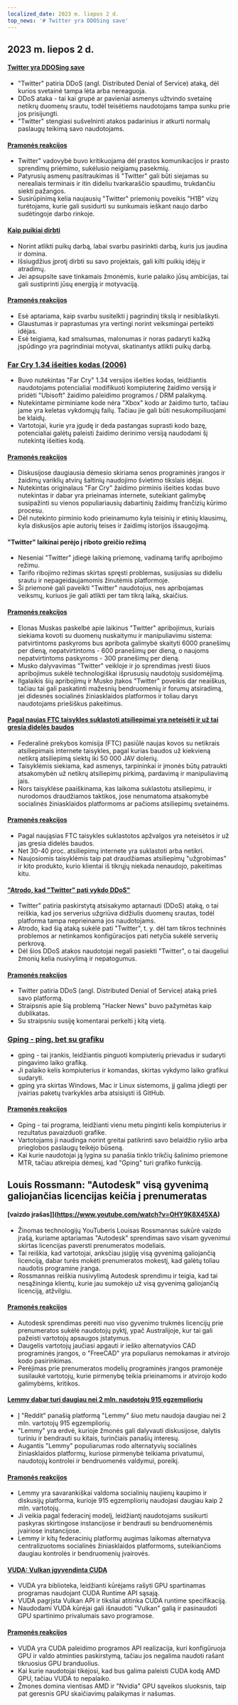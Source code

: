 ```yaml
---
localized_date: 2023 m. liepos 2 d.
top_news: '# Twitter yra DDOSing save'
---
```




<CallToAction />

<Steps>

## 2023 m. liepos 2 d.

#### [Twitter yra DDOSing save](https://sfba.social/@sysop408/110639435788921057)

- "Twitter" patiria DDoS (angl. Distributed Denial of Service) ataką, dėl kurios svetainė tampa lėta arba nereaguoja.
- DDoS ataka - tai kai grupė ar pavieniai asmenys užtvindo svetainę netikrų duomenų srautu, todėl teisėtiems naudotojams tampa sunku prie jos prisijungti.
- "Twitter" stengiasi sušvelninti atakos padarinius ir atkurti normalų paslaugų teikimą savo naudotojams.

#### [Pramonės reakcijos](http://news.ycombinator.com/item?id=36553236)

- Twitter" vadovybė buvo kritikuojama dėl prastos komunikacijos ir prasto sprendimų priėmimo, sukėlusio neigiamų pasekmių.
- Patyrusių asmenų pasitraukimas iš "Twitter" gali būti siejamas su nerealiais terminais ir itin dideliu tvarkaraščio spaudimu, trukdančiu siekti pažangos.
- Susirūpinimą kelia naujausių "Twitter" priemonių poveikis "H1B" vizų turėtojams, kurie gali susidurti su sunkumais ieškant naujo darbo sudėtingoje darbo rinkoje.

#### [Kaip puikiai dirbti](http://paulgraham.com/greatwork.html)

- Norint atlikti puikų darbą, labai svarbu pasirinkti darbą, kuris jus jaudina ir domina.
- Išsiugdžius įprotį dirbti su savo projektais, gali kilti puikių idėjų ir atradimų.
- Jei apsupsite save tinkamais žmonėmis, kurie palaiko jūsų ambicijas, tai gali sustiprinti jūsų energiją ir motyvaciją.

#### [Pramonės reakcijos](http://news.ycombinator.com/item?id=36550615)

- Esė aptariama, kaip svarbu susitelkti į pagrindinį tikslą ir nesiblaškyti.
- Glaustumas ir paprastumas yra vertingi norint veiksmingai perteikti idėjas.
- Esė teigiama, kad smalsumas, malonumas ir noras padaryti kažką įspūdingo yra pagrindiniai motyvai, skatinantys atlikti puikų darbą.

### [Far Cry 1.34 išeities kodas (2006)](https://archive.org/details/far-cry-1.34-complete)

- Buvo nutekintas "Far Cry" 1.34 versijos išeities kodas, leidžiantis naudotojams potencialiai modifikuoti kompiuterinę žaidimo versiją ir pridėti "Ubisoft" žaidimo paleidimo programos / DRM palaikymą.
- Nutekintame pirminiame kode nėra "Xbox" kodo ar žaidimo turto, tačiau jame yra keletas vykdomųjų failų. Tačiau jie gali būti nesukompiliuojami be klaidų.
- Vartotojai, kurie yra įgudę ir deda pastangas suprasti kodo bazę, potencialiai galėtų paleisti žaidimo derinimo versiją naudodami šį nutekintą išeities kodą.

#### [Pramonės reakcijos](http://news.ycombinator.com/item?id=36547801)

- Diskusijose daugiausia dėmesio skiriama senos programinės įrangos ir žaidimų variklių atvirų šaltinių naudojimo švietimo tikslais idėjai.
- Nutekintas originalaus "Far Cry" žaidimo pirminis išeities kodas buvo nutekintas ir dabar yra prieinamas internete, suteikiant galimybę susipažinti su vienos populiariausių dabartinių žaidimų frančizių kūrimo procesu.
- Dėl nutekinto pirminio kodo prieinamumo kyla teisinių ir etinių klausimų, kyla diskusijos apie autorių teises ir žaidimų istorijos išsaugojimą.

#### "Twitter" laikinai perėjo į riboto greičio režimą

- Neseniai "Twitter" įdiegė laikiną priemonę, vadinamą tarifų apribojimo režimu.
- Tarifo ribojimo režimas skirtas spręsti problemas, susijusias su dideliu srautu ir nepageidaujamomis žinutėmis platformoje.
- Ši priemonė gali paveikti "Twitter" naudotojus, nes apribojamas veiksmų, kuriuos jie gali atlikti per tam tikrą laiką, skaičius.

#### [Pramonės reakcijos](http://news.ycombinator.com/item?id=36552324)

- Elonas Muskas paskelbė apie laikinus "Twitter" apribojimus, kuriais siekiama kovoti su duomenų nuskaitymu ir manipuliavimu sistema: patvirtintoms paskyroms bus apribota galimybė skaityti 6000 pranešimų per dieną, nepatvirtintoms - 600 pranešimų per dieną, o naujoms nepatvirtintoms paskyroms - 300 pranešimų per dieną.
- Musko dalyvavimas "Twitter" veikloje ir jo sprendimas įvesti šiuos apribojimus sukėlė technologiškai išprususių naudotojų susidomėjimą.
- Ilgalaikis šių apribojimų ir Musko įtakos "Twitter" poveikis dar neaiškus, tačiau tai gali paskatinti mažesnių bendruomenių ir forumų atsiradimą, jei didesnės socialinės žiniasklaidos platformos ir toliau darys naudotojams priešiškus pakeitimus.

#### [Pagal naujas FTC taisykles suklastoti atsiliepimai yra neteisėti ir už tai gresia didelės baudos](https://www.washingtonpost.com/technology/2023/06/30/fake-reviews-online-ftc/)

- Federalinė prekybos komisija (FTC) pasiūlė naujas kovos su netikrais atsiliepimais internete taisykles, pagal kurias baudos už kiekvieną netikrą atsiliepimą siektų iki 50 000 JAV dolerių.
- Taisyklėmis siekiama, kad asmenys, tarpininkai ir įmonės būtų patraukti atsakomybėn už netikrų atsiliepimų pirkimą, pardavimą ir manipuliavimą jais.
- Nors taisyklėse paaiškinama, kas laikoma suklastotu atsiliepimu, ir nurodomos draudžiamos taktikos, jose nenumatoma atsakomybė socialinės žiniasklaidos platformoms ar pačioms atsiliepimų svetainėms.

#### [Pramonės reakcijos](http://news.ycombinator.com/item?id=36556228)

- Pagal naująsias FTC taisykles suklastotos apžvalgos yra neteisėtos ir už jas gresia didelės baudos.
- Net 30-40 proc. atsiliepimų internete yra suklastoti arba netikri.
- Naujosiomis taisyklėmis taip pat draudžiamas atsiliepimų "užgrobimas" ir kito produkto, kurio klientai iš tikrųjų niekada nenaudojo, pakeitimas kitu.

#### ["Atrodo, kad "Twitter" pati vykdo DDoS"](https://sfba.social/@sysop408/110639474671754723)

- Twitter" patiria paskirstytą atsisakymo aptarnauti (DDoS) ataką, o tai reiškia, kad jos serverius užgriūva didžiulis duomenų srautas, todėl platforma tampa neprieinama jos naudotojams.
- Atrodo, kad šią ataką sukėlė pati "Twitter", t. y. dėl tam tikros techninės problemos ar netinkamos konfigūracijos pati netyčia sukėlė serverių perkrovą.
- Dėl šios DDoS atakos naudotojai negali pasiekti "Twitter", o tai daugeliui žmonių kelia nusivylimą ir nepatogumus.

#### [Pramonės reakcijos](http://news.ycombinator.com/item?id=36553762)

- Twitter patiria DDoS (angl. Distributed Denial of Service) ataką prieš savo platformą.
- Straipsnis apie šią problemą "Hacker News" buvo pažymėtas kaip dublikatas.
- Su straipsniu susiję komentarai perkelti į kitą vietą.

### [Gping - ping, bet su grafiku](https://github.com/orf/gping)

- gping - tai įrankis, leidžiantis pinguoti kompiuterių prievadus ir sudaryti pingavimo laiko grafiką.
- Ji palaiko kelis kompiuterius ir komandas, skirtas vykdymo laiko grafikui sudaryti.
- gping yra skirtas Windows, Mac ir Linux sistemoms, jį galima įdiegti per įvairias paketų tvarkykles arba atsisiųsti iš GitHub.

#### [Pramonės reakcijos](http://news.ycombinator.com/item?id=36548676)

- Gping - tai programa, leidžianti vienu metu pinginti kelis kompiuterius ir rezultatus pavaizduoti grafike.
- Vartotojams ji naudinga norint greitai patikrinti savo belaidžio ryšio arba prieglobos paslaugų teikėjo būseną.
- Kai kurie naudotojai ją lygina su panašia tinklo trikčių šalinimo priemone MTR, tačiau atkreipia dėmesį, kad "Gping" turi grafiko funkciją.

## Louis Rossmann: "Autodesk" visą gyvenimą galiojančias licencijas keičia į prenumeratas

#### [vaizdo įrašas]](https://www.youtube.com/watch?v=OHY9K8X45XA)

- Žinomas technologijų YouTuberis Louisas Rossmannas sukūrė vaizdo įrašą, kuriame aptariamas "Autodesk" sprendimas savo visam gyvenimui skirtas licencijas paversti prenumeratos modeliais.
- Tai reiškia, kad vartotojai, anksčiau įsigiję visą gyvenimą galiojančią licenciją, dabar turės mokėti prenumeratos mokestį, kad galėtų toliau naudotis programine įranga.
- Rossmannas reiškia nusivylimą Autodesk sprendimu ir teigia, kad tai nesąžininga klientų, kurie jau sumokėjo už visą gyvenimą galiojančią licenciją, atžvilgiu.

#### [Pramonės reakcijos](http://news.ycombinator.com/item?id=36547864)

- Autodesk sprendimas pereiti nuo viso gyvenimo trukmės licencijų prie prenumeratos sukėlė naudotojų pyktį, ypač Australijoje, kur tai gali pažeisti vartotojų apsaugos įstatymus.
- Daugelis vartotojų jaučiasi apgauti ir ieško alternatyvios CAD programinės įrangos, o "FreeCAD" yra populiarus nemokamas ir atvirojo kodo pasirinkimas.
- Perėjimas prie prenumeratos modelių programinės įrangos pramonėje susilaukė vartotojų, kurie pirmenybę teikia prieinamoms ir atvirojo kodo galimybėms, kritikos.

#### [Lemmy dabar turi daugiau nei 2 mln. naudotojų 915 egzempliorių](https://lemmymap.feddit.de)

- Į "Reddit" panašią platformą "Lemmy" šiuo metu naudoja daugiau nei 2 mln. vartotojų 915 egzempliorių.
- "Lemmy" yra erdvė, kurioje žmonės gali dalyvauti diskusijose, dalytis turiniu ir bendrauti su kitais, turinčiais panašių interesų.
- Augantis "Lemmy" populiarumas rodo alternatyvių socialinės žiniasklaidos platformų, kuriose pirmenybė teikiama privatumui, naudotojų kontrolei ir bendruomenės valdymui, poreikį.

#### [Pramonės reakcijos](http://news.ycombinator.com/item?id=36546425)

- Lemmy yra savarankiškai valdoma socialinių naujienų kaupimo ir diskusijų platforma, kurioje 915 egzempliorių naudojasi daugiau kaip 2 mln. vartotojų.
- Ji veikia pagal federacinį modelį, leidžiantį naudotojams susikurti paskyras skirtingose instancijose ir bendrauti su bendruomenėmis įvairiose instancijose.
- Lemmy ir kitų federacinių platformų augimas laikomas alternatyva centralizuotoms socialinės žiniasklaidos platformoms, suteikiančioms daugiau kontrolės ir bendruomenių įvairovės.

#### [VUDA: Vulkan įgyvendinta CUDA](https://github.com/jgbit/vuda)

- VUDA yra biblioteka, leidžianti kūrėjams rašyti GPU spartinamas programas naudojant CUDA Runtime API sąsają.
- VUDA pagrįsta Vulkan API ir tiksliai atitinka CUDA runtime specifikaciją.
- Naudodami VUDA kūrėjai gali išnaudoti "Vulkan" galią ir pasinaudoti GPU spartinimo privalumais savo programose.

#### [Pramonės reakcijos](http://news.ycombinator.com/item?id=36549637)

- VUDA yra CUDA paleidimo programos API realizacija, kuri konfigūruoja GPU ir valdo atminties paskirstymą, tačiau jos negalima naudoti rašant tikruosius GPU branduolius.
- Kai kurie naudotojai tikėjosi, kad bus galima paleisti CUDA kodą AMD GPU, tačiau VUDA to nepalaiko.
- Žmones domina vientisas AMD ir "Nvidia" GPU sąveikos sluoksnis, taip pat geresnis GPU skaičiavimų palaikymas ir našumas.

</Steps>

